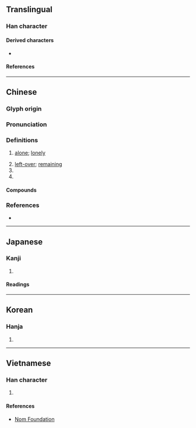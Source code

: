 {{also|孓|子|才|扌}}
{{character info}}
==Translingual==
{{stroke order|type=animate}}

===Han character===
{{Han char|rn=39|rad=子|as=00|sn=3|var=1|four=17407|canj=NNM|ids=⿻了㇀}}

====Derived characters====
* {{l|mul|[[𥝔]], [[𥾌]], [[𨥂]], [[𥁂]]}}

====References====
{{Han ref|kx=0277.070|dkj=06931|dj=0544.010|hdz=21008.010|uh=5B51}}

----

==Chinese==
{{zh-forms|alt=𡤼}}

===Glyph origin===
{{Han etym}}

===Pronunciation===
{{zh-pron
|m=jié
|c=kit3,git3
|mn=khiat
|w=4qioq,4qiq,4qyq
|mc=y
|oc=y
|cat=a
}}

===Definitions===
{{zh-hanzi}}

# [[alone]]; [[lonely]]
#: {{zh-x|孑孑|outstanding}}
# [[left-over]]; [[remaining]]
# {{zh-used|孑孓}}
# {{surname|zh}}

====Compounds====
{{zh-der|孑孑|孑孓|孑然|孑然一身|孑然無依|孑立|孑義|孑身|孑遺|孤孑|殆無孑遺|無復孑遺|煢孑|煢煢孑立|煦仁孑義|矯孑|靡有孑遺}}

===References===
* {{R:yue:Hanzi}}

----

==Japanese==

===Kanji===
{{ja-kanji|grade=9|rs=子00}}

# {{rfdef|ja|sort=子00}}

====Readings====
{{ja-readings
|goon=けち
|kanon=けつ
|kanyoon=げつ
|kun=ひとり-
}}

----

==Korean==

===Hanja===
{{ko-hanja|혈}}

# {{rfdef|ko|sort=子00}}

----

==Vietnamese==

===Han character===
{{vi-readings|rs=子00|reading=két}}

# {{rfdef|vi|sort=子00}}

====References====
* [http://nomfoundation.org/common/nom_details.php?codepoint=5b51 Nom Foundation]